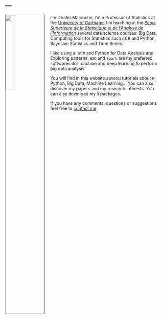 ---
---

<link rel="stylesheet" href="styles.css" type="text/css">

<img src="images/dhafer.png" style="width:25%; border:1px solid; margin-right: 20px" align="left">

I'm Dhafer Malouche, I'm a Professor of Statistics at the [University of Carthage](http://www.ucar.rnu.tn/En/). I'm teaching at the [*Ecole Supérieure de la Statistique et de l'Analyse de l'Information*](http://www.essai.rnu.tn/accueil.htm)  several data science courses: Big Data, Computing tools for Statistics such as `R` and Python, Bayesian Statistics and Time Series.

I like using a lot `R`  and  Python for  Data Analysis and Exploring patterns. `H2O` and `Spark` are  my preferred softwares dor machine and deep learning to perform big  data analysis. 

You will find in this website several tutorials about  `R`, Python, Big Data, Machine Learning... You can also discover my papers and my  research interests. You can also download   my  `R` packages.   

If you have any comments, questions or suggestions feel free to [contact me](mailto:dhafer.malouche@yale.edu) 

